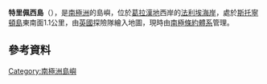 {{coord|68|12|S|66|59|W|display=title}}

'''特里佩西島'''（{{lang-en|Trepassey Island}}），是[[南極洲|南極洲]]的島嶼，位於[[葛拉漢地|葛拉漢地]]西岸的[[法利埃海岸|法利埃海岸]]，處於[[斯托寧頓島|斯托寧頓島]]東南面1.1公里，由[[英國|英國]]探險隊繪入地圖，現時由[[南極條約體系|南極條約體系]]管理。

==參考資料==
{{usgs-gazetteer}}

{{DEFAULTSORT:Trepassey Island}}
[[Category:南極洲島嶼|Category:南極洲島嶼]]


{{FallièresCoast-geo-stub}}